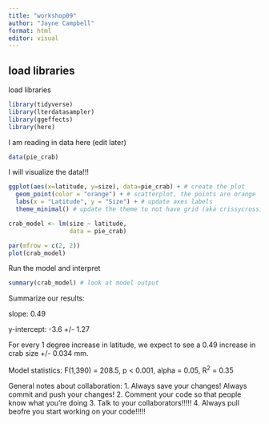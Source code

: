 ```yaml
---
title: "workshop09"
author: "Jayne Campbell"
format: html
editor: visual
---
```


## load libraries

load libraries

```r
library(tidyverse)
library(lterdatasampler)
library(ggeffects)
library(here)
```

I am reading in data here (edit later)

```r
data(pie_crab)
```

I will visualize the data!!!

```r
ggplot(aes(x=latitude, y=size), data=pie_crab) + # create the plot
  geom_point(color = "orange") + # scatterplot, the points are orange
  labs(x = "Latitude", y = "Size") + # update axes labels
  theme_minimal() # update the theme to not have grid (aka crissycrossies)
```

```r
crab_model <- lm(size ~ latitude, 
                 data = pie_crab)

par(mfrow = c(2, 2))
plot(crab_model)
```

Run the model and interpret

```r
summary(crab_model) # look at model output
```

Summarize our results:

slope: 0.49

y-intercept: -3.6 +/- 1.27

For every 1 degree increase in latitude, we expect to see a 0.49 increase in crab size +/- 0.034 mm.

Model statistics: F(1,390) = 208.5, p < 0.001, alpha = 0.05, R^2^ = 0.35

General notes about collaboration:
1. Always save your changes! Always commit and push your changes!
2. Comment your code so that people know what you're doing
3. Talk to your collaborators!!!!!
4. Always pull beofre you start working on your code!!!!!